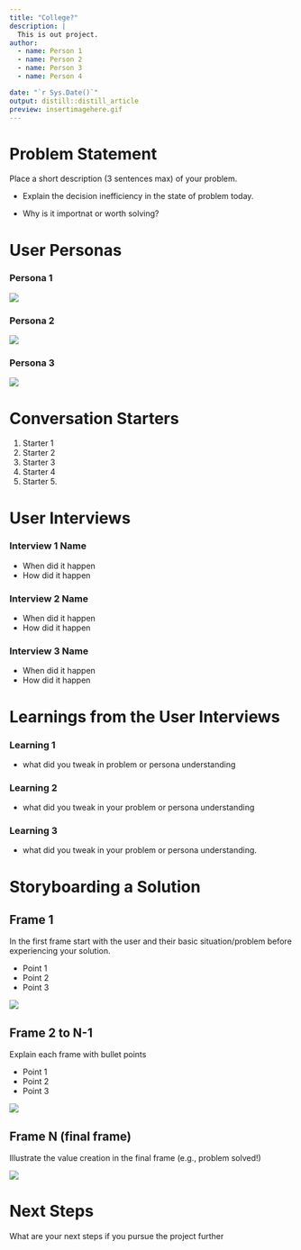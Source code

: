 ```yaml
---
title: "College?"
description: |
  This is out project.
author:
  - name: Person 1
  - name: Person 2
  - name: Person 3
  - name: Person 4 

date: "`r Sys.Date()`"
output: distill::distill_article
preview: insertimagehere.gif
---
```


# Problem Statement

Place a short description (3 sentences max) of your problem. 

- Explain the decision inefficiency in the state of problem today.

- Why is it importnat or worth solving?


# User Personas

### Persona 1 

![](petname.png)

### Persona 2

![](petname.png)

### Persona 3

![](petname.png)

# Conversation Starters

1. Starter 1
2. Starter 2
3. Starter 3
4. Starter 4
5. Starter 5. 

# User Interviews

### Interview 1 Name

- When did it happen
- How did it happen
 

### Interview 2 Name

- When did it happen
- How did it happen
    
### Interview 3 Name

- When did it happen
- How did it happen
    

# Learnings from the User Interviews

### Learning 1

- what did you tweak in problem or persona understanding

### Learning 2 

- what did you tweak in your problem or persona understanding


### Learning 3

- what did you tweak in your problem or persona understanding. 

# Storyboarding a Solution

## Frame 1

In the first frame start with the user and their basic situation/problem before experiencing your solution. 

- Point 1
- Point 2
- Point 3

![](insertimagehere.gif)




## Frame 2 to N-1

Explain each frame with bullet points

- Point 1
- Point 2
- Point 3

![](insertimagehere.gif)

## Frame N (final frame)

Illustrate the value creation in the final frame (e.g., problem solved!)

![](insertimagehere.gif)


# Next Steps

What are your next steps if you pursue the project further
